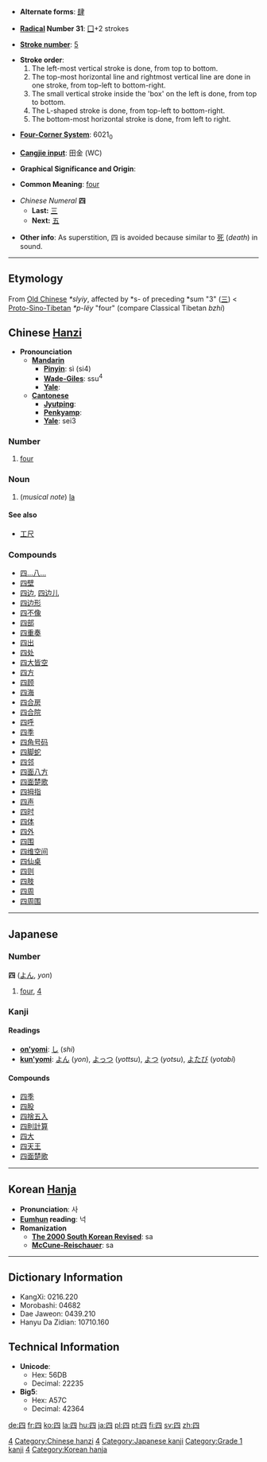 * '''Alternate forms''': [[肆]]

* '''[[Wiktionary:Chinese radical index| Radical]] Number 31''': [[Wiktionary:Chinese radical index 囗|囗]]+2 strokes

* '''[[Wiktionary:Chinese total strokes index|Stroke number]]''': [[Wiktionary:Chinese total strokes index 5|5]]

*'''Stroke order''': 
*# The left-most vertical stroke is done, from top to bottom.
*# The top-most horizontal line and rightmost vertical line are done in one stroke, from top-left to bottom-right.
*# The small vertical stroke inside the 'box' on the left is done, from top to bottom.
*# The L-shaped stroke is done, from top-left to bottom-right.
*# The bottom-most horizontal stroke is done, from left to right.

* '''[[Wiktionary:Chinese four corner index|Four-Corner System]]''': 6021<sub>0</sub>

* '''[[Wiktionary:Chinese Cangjie index|Cangjie input]]''': 田金 (WC)

* '''Graphical Significance and Origin''': 

* '''Common Meaning''': [[four]]

*''Chinese Numeral'' '''四'''
**'''Last:''' [[三]]
**'''Next:''' [[五]]

* '''Other info''': As superstition, 四 is avoided because similar to [[死]] (''death'') in sound.

----
== Etymology ==

From [[Old Chinese]] ''*slyiy'', affected by *s- of preceding *sum "3" ([[三]]) < [[Proto-Sino-Tibetan]] ''*p-lëy'' "four" (compare Classical Tibetan ''bzhi'')

== Chinese [[Hanzi]] ==

*'''Pronounciation '''
**'''[[Mandarin]]'''
***'''[[Pinyin]]''': sì (si4)
***'''[[Wade-Giles]]''': ssu<sup>4</sup>
***'''[[Yale]]''': 
**'''[[Cantonese]]'''
***'''[[Jyutping]]''': 
***'''[[Penkyamp]]''': 
***'''[[Yale]]''': sei3

===Number===

# [[four]]

===Noun===

#(''musical note'') [[la]]

====See also====
*[[工尺]]

===Compounds===
*[[四…八…]]
*[[四壁]]
*[[四边]], [[四边儿]]
*[[四边形]]
*[[四不像]]
*[[四部]]
*[[四重奏]]
*[[四出]]
*[[四处]]
*[[四大皆空]]
*[[四方]]
*[[四顾]]
*[[四海]]
*[[四合房]]
*[[四合院]]
*[[四呼]]
*[[四季]]
*[[四角号码]]
*[[四脚蛇]]
*[[四邻]]
*[[四面八方]]
*[[四面楚歌]]
*[[四拇指]]
*[[四声]]
*[[四时]]
*[[四体]]
*[[四外]]
*[[四围]]
*[[四维空间]]
*[[四仙桌]]
*[[四则]]
*[[四肢]]
*[[四周]]
*[[四周围]]
  

----

== Japanese ==
===Number===
'''四''' ([[よん]], ''yon'')

# [[four]], [[4]]

===Kanji===

====Readings====
*'''[[on'yomi]]''': [[し]] (''shi'')
*'''[[kun'yomi]]''': [[よん]] (''yon''), [[よっつ]] (''yottsu''), [[よつ]] (''yotsu''), [[よたび]] (''yotabi'')

====Compounds====
*[[四季]]
*[[四股]]
*[[四捨五入]]
*[[四則計算]]
*[[四大]]
*[[四天王]]
*[[四面楚歌]]
 
----

== Korean [[Hanja]] ==

* '''Pronunciation''': 사
* '''[[Eumhun]] reading''': 넉
* '''Romanization'''
** '''[[The 2000 South Korean Revised Romanization|The 2000 South Korean Revised]]''': sa
** '''[[McCune-Reischauer]]''': sa

----

== Dictionary Information ==

* KangXi: 0216.220
* Morobashi: 04682
* Dae Jaweon: 0439.210
* Hanyu Da Zidian: 10710.160

== Technical Information ==

* '''Unicode''':
** Hex: 56DB
** Decimal: 22235
* '''Big5''':
** Hex: A57C
** Decimal: 42364


[[Category:Chinese numbers|4]]
[[Category:Chinese hanzi]]
[[Category:Japanese numbers|4]]
[[Category:Japanese kanji]]
[[Category:Grade 1 kanji]]
[[Category:Korean numbers|4]]
[[Category:Korean hanja]]

[[de:四]]
[[fr:四]]
[[ko:四]]
[[la:四]]
[[hu:四]]
[[ja:四]]
[[pl:四]]
[[pt:四]]
[[fi:四]]
[[sv:四]]
[[zh:四]]